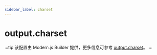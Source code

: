 ```yaml
---
sidebar_label: charset
---
```


# output.charset

:::tip
该配置由 Modern.js Builder 提供，更多信息可参考 [output.charset](https://modernjs.dev/builder/api/config-output.html#output-charset)。
:::


<Main />
